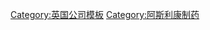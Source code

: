{{Navbox
| name      = 阿斯利康制药
| title     = [[阿斯利康制药]]
| listclass = hlist
| state     = {{{state<includeonly>|collapsed</includeonly>}}}

| group1     = 产品
| list1      = 
* {{le|阿那曲唑|Anastrozole}}
* [[阿替洛尔]]
* [[溴苯那敏]]
* [[布地奈德]]
* [[度伐利尤单抗]]
* [[Disufenton sodium]]
* [[埃索美拉唑]]
* [[Live attenuated influenza vaccine|FluMist]]
* [[吉非替尼]]
* {{le|戈舍瑞林|Goserelin}}
* [[‎单硝酸异山梨酯]]
* [[Motavizumab]]
* [[奥美拉唑]]
* {{link-en|帕利珠单抗|Palivizumab}}
* [[丙泊酚]]
* [[瑞舒伐他汀]]
* [[他莫昔芬]]
* [[替格瑞洛]]
* {{le|凡德他尼|Vandetanib}}
* [[Ximelagatran]]
* [[佐米曲普坦]]

| group2 = 前身和收购
| list2  = 
* {{le|阿斯特拉公司|Astra AB}}
* [[Cambridge Antibody Technology]]
* [[MedImmune]]
* [[捷利康|捷利康公司]]
* [[亚力兄制药]]

| group3 = 人物
| list3  = 
* [[Tom McKillop]]
* [[Louis Schweitzer (CEO)|Louis Schweitzer]]
* [[苏博科]]
| below = {{icon|category}} '''[[:Category:阿斯利康制药]]'''
}}<noinclude>
{{collapsible option}}
[[Category:英国公司模板]]
[[Category:阿斯利康制药]]
</noinclude>